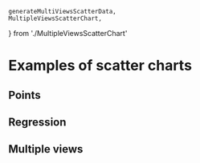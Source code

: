     generateMultiViewsScatterData,
    MultipleViewsScatterChart,
} from './MultipleViewsScatterChart'

<Meta title="Gallery/Scatter charts" />

# Examples of scatter charts

## Points

<Canvas>
    <Story name="clusters">
        <Controller
            generator={generateClusterScatterData}
            chart={ClustersScatterChart}
            steps={['axes', 'legend', 'data']}
        />
    </Story>
</Canvas>

<Canvas>
    <Story name="bubbles">
        <Controller
            generator={generateBubbleScatterData}
            chart={BubbleScatterChart}
            steps={['axes', 'data', 'legend']}
        />
    </Story>
</Canvas>

<Canvas>
    <Story name="manhattan">
        <Controller
            generator={generateManhattanScatterData}
            chart={ManhattanScatterChart}
            steps={['axes', 'data']}
        />
    </Story>
</Canvas>

## Regression

<Canvas>
    <Story name="regression">
        <Controller
            generator={generateSimpsonData}
            chart={SimpsonChart}
            steps={['axes', 'A', 'B', 'C']}
        />
    </Story>
</Canvas>

<Canvas>
    <Story name="outliers">
        <Controller
            generator={generateOutlierScatterData}
            chart={OutlierScatterChart}
            steps={['axes', 'data', 'regression1', 'arrow', 'outliers', 'regression2']}
        />
    </Story>
</Canvas>

## Multiple views

<Canvas>
    <Story name="multiple views">
        <Controller
            generator={generateMultiViewsScatterData}
            chart={MultipleViewsScatterChart}
            steps={['legend', 'A', 'B', 'C']}
        />
    </Story>
</Canvas>
